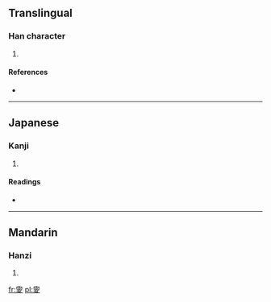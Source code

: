 ==Translingual==

===Han character===
{{Han char|rn=35|rad=夊|as=15|sn=18|four=|canj=竹金竹水 (HCHE)}}

# {{defn|Han|sort=夊15}}

====References====
* {{Han ref|kx=0245.281|dkj=05744|dj=0486.230|hdz=20872.010|uh=5913|ud=22803}}

----

==Japanese==

===Kanji===
{{ja-kanji|grade=|rs=夊15}}

# {{defn|Japanese|sort=夊15}}

====Readings====
* {{ja-readings|on=[[か]] (ka), [[げ]] (ge)|kun=[[なつ]] (natsu)}}

----

==Mandarin==

===Hanzi===
{{cmn-hanzi|pin=[[xià]] ([[xia4]])|wg=hsia<sup>4</sup>}}

# {{defn|Mandarin|sort=夊15}}

[[fr:夓]]
[[pl:夓]]